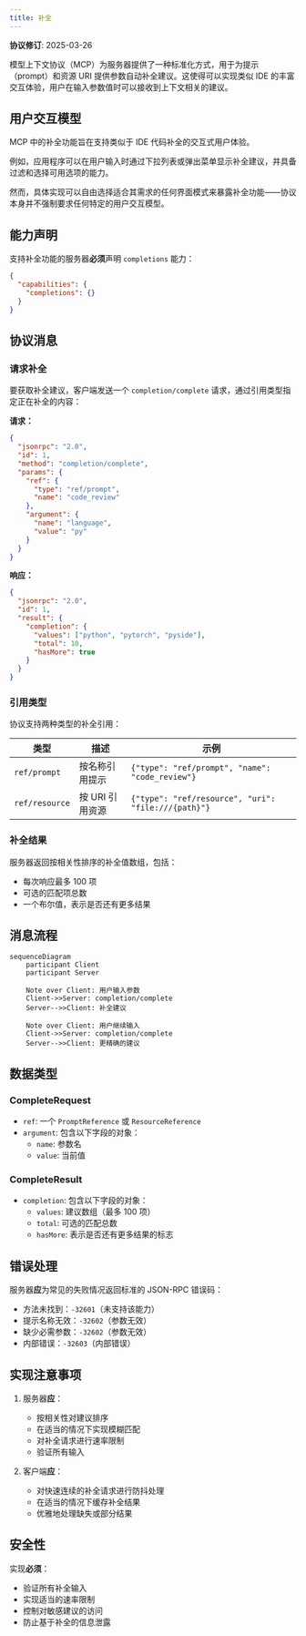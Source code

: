 ```yaml
---
title: 补全
---
```


<Info>**协议修订**: 2025-03-26</Info>

模型上下文协议（MCP）为服务器提供了一种标准化方式，用于为提示（prompt）和资源 URI 提供参数自动补全建议。这使得可以实现类似 IDE 的丰富交互体验，用户在输入参数值时可以接收到上下文相关的建议。

## 用户交互模型

MCP 中的补全功能旨在支持类似于 IDE 代码补全的交互式用户体验。

例如，应用程序可以在用户输入时通过下拉列表或弹出菜单显示补全建议，并具备过滤和选择可用选项的能力。

然而，具体实现可以自由选择适合其需求的任何界面模式来暴露补全功能——协议本身并不强制要求任何特定的用户交互模型。

## 能力声明

支持补全功能的服务器**必须**声明 `completions` 能力：

```json
{
  "capabilities": {
    "completions": {}
  }
}
```

## 协议消息

### 请求补全

要获取补全建议，客户端发送一个 `completion/complete` 请求，通过引用类型指定正在补全的内容：

**请求：**

```json
{
  "jsonrpc": "2.0",
  "id": 1,
  "method": "completion/complete",
  "params": {
    "ref": {
      "type": "ref/prompt",
      "name": "code_review"
    },
    "argument": {
      "name": "language",
      "value": "py"
    }
  }
}
```

**响应：**

```json
{
  "jsonrpc": "2.0",
  "id": 1,
  "result": {
    "completion": {
      "values": ["python", "pytorch", "pyside"],
      "total": 10,
      "hasMore": true
    }
  }
}
```

### 引用类型

协议支持两种类型的补全引用：

| 类型           | 描述                 | 示例                                             |
| -------------- | --------------------------- | --------------------------------------------------- |
| `ref/prompt`   | 按名称引用提示         | `{"type": "ref/prompt", "name": "code_review"}`     |
| `ref/resource` | 按 URI 引用资源         | `{"type": "ref/resource", "uri": "file:///{path}"}` |

### 补全结果

服务器返回按相关性排序的补全值数组，包括：

- 每次响应最多 100 项
- 可选的匹配项总数
- 一个布尔值，表示是否还有更多结果

## 消息流程

```mermaid
sequenceDiagram
    participant Client
    participant Server

    Note over Client: 用户输入参数
    Client->>Server: completion/complete
    Server-->>Client: 补全建议

    Note over Client: 用户继续输入
    Client->>Server: completion/complete
    Server-->>Client: 更精确的建议
```

## 数据类型

### CompleteRequest

- `ref`: 一个 `PromptReference` 或 `ResourceReference`
- `argument`: 包含以下字段的对象：
  - `name`: 参数名
  - `value`: 当前值

### CompleteResult

- `completion`: 包含以下字段的对象：
  - `values`: 建议数组（最多 100 项）
  - `total`: 可选的匹配总数
  - `hasMore`: 表示是否还有更多结果的标志

## 错误处理

服务器**应**为常见的失败情况返回标准的 JSON-RPC 错误码：

- 方法未找到：`-32601`（未支持该能力）
- 提示名称无效：`-32602`（参数无效）
- 缺少必需参数：`-32602`（参数无效）
- 内部错误：`-32603`（内部错误）

## 实现注意事项

1. 服务器**应**：
   - 按相关性对建议排序
   - 在适当的情况下实现模糊匹配
   - 对补全请求进行速率限制
   - 验证所有输入

2. 客户端**应**：
   - 对快速连续的补全请求进行防抖处理
   - 在适当的情况下缓存补全结果
   - 优雅地处理缺失或部分结果

## 安全性

实现**必须**：

- 验证所有补全输入
- 实现适当的速率限制
- 控制对敏感建议的访问
- 防止基于补全的信息泄露